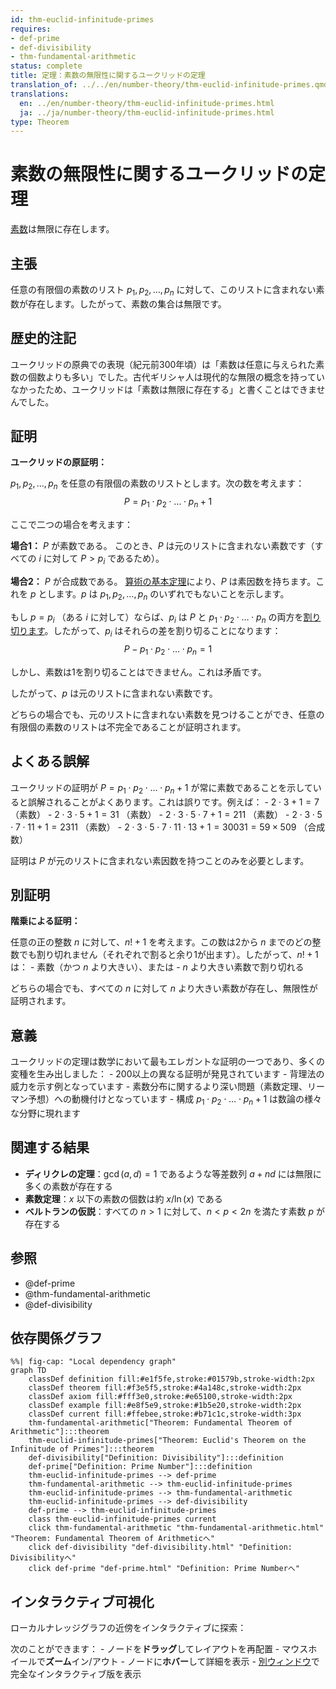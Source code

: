 ```yaml
---
id: thm-euclid-infinitude-primes
requires:
- def-prime
- def-divisibility
- thm-fundamental-arithmetic
status: complete
title: 定理：素数の無限性に関するユークリッドの定理
translation_of: ../../en/number-theory/thm-euclid-infinitude-primes.qmd
translations:
  en: ../en/number-theory/thm-euclid-infinitude-primes.html
  ja: ../ja/number-theory/thm-euclid-infinitude-primes.html
type: Theorem
---
```


# 素数の無限性に関するユークリッドの定理 {#thm-euclid-infinitude-primes}

[素数](def-prime.qmd)は無限に存在します。

## 主張

任意の有限個の素数のリスト $p_1, p_2, \ldots, p_n$ に対して、このリストに含まれない素数が存在します。したがって、素数の集合は無限です。

## 歴史的注記

ユークリッドの原典での表現（紀元前300年頃）は「素数は任意に与えられた素数の個数よりも多い」でした。古代ギリシャ人は現代的な無限の概念を持っていなかったため、ユークリッドは「素数は無限に存在する」と書くことはできませんでした。

## 証明

**ユークリッドの原証明：**

$p_1, p_2, \ldots, p_n$ を任意の有限個の素数のリストとします。次の数を考えます：
$$P = p_1 \cdot p_2 \cdot \ldots \cdot p_n + 1$$

ここで二つの場合を考えます：

**場合1：** $P$ が素数である。
このとき、$P$ は元のリストに含まれない素数です（すべての $i$ に対して $P > p_i$ であるため）。

**場合2：** $P$ が合成数である。
[算術の基本定理](thm-fundamental-arithmetic.qmd)により、$P$ は素因数を持ちます。これを $p$ とします。$p$ は $p_1, p_2, \ldots, p_n$ のいずれでもないことを示します。

もし $p = p_i$ （ある $i$ に対して）ならば、$p_i$ は $P$ と $p_1 \cdot p_2 \cdot \ldots \cdot p_n$ の両方を[割り切ります](def-divisibility.qmd)。したがって、$p_i$ はそれらの差を割り切ることになります：
$$P - p_1 \cdot p_2 \cdot \ldots \cdot p_n = 1$$

しかし、素数は1を割り切ることはできません。これは矛盾です。

したがって、$p$ は元のリストに含まれない素数です。

どちらの場合でも、元のリストに含まれない素数を見つけることができ、任意の有限個の素数のリストは不完全であることが証明されます。

## よくある誤解

ユークリッドの証明が $P = p_1 \cdot p_2 \cdot \ldots \cdot p_n + 1$ が常に素数であることを示していると誤解されることがよくあります。これは誤りです。例えば：
- $2 \cdot 3 + 1 = 7$ （素数）
- $2 \cdot 3 \cdot 5 + 1 = 31$ （素数）
- $2 \cdot 3 \cdot 5 \cdot 7 + 1 = 211$ （素数）
- $2 \cdot 3 \cdot 5 \cdot 7 \cdot 11 + 1 = 2311$ （素数）
- $2 \cdot 3 \cdot 5 \cdot 7 \cdot 11 \cdot 13 + 1 = 30031 = 59 \times 509$ （合成数）

証明は $P$ が元のリストに含まれない素因数を持つことのみを必要とします。

## 別証明

**階乗による証明：**

任意の正の整数 $n$ に対して、$n! + 1$ を考えます。この数は2から $n$ までのどの整数でも割り切れません（それぞれで割ると余り1が出ます）。したがって、$n! + 1$ は：
- 素数（かつ $n$ より大きい）、または
- $n$ より大きい素数で割り切れる

どちらの場合でも、すべての $n$ に対して $n$ より大きい素数が存在し、無限性が証明されます。

## 意義

ユークリッドの定理は数学において最もエレガントな証明の一つであり、多くの変種を生み出しました：
- 200以上の異なる証明が発見されています
- 背理法の威力を示す例となっています
- 素数分布に関するより深い問題（素数定理、リーマン予想）への動機付けとなっています
- 構成 $p_1 \cdot p_2 \cdot \ldots \cdot p_n + 1$ は数論の様々な分野に現れます

## 関連する結果

- **ディリクレの定理**：$\gcd(a,d) = 1$ であるような等差数列 $a + nd$ には無限に多くの素数が存在する
- **素数定理**：$x$ 以下の素数の個数は約 $x/\ln(x)$ である
- **ベルトランの仮説**：すべての $n > 1$ に対して、$n < p < 2n$ を満たす素数 $p$ が存在する

## 参照

- @def-prime
- @thm-fundamental-arithmetic
- @def-divisibility

## 依存関係グラフ

```mermaid
%%| fig-cap: "Local dependency graph"
graph TD
    classDef definition fill:#e1f5fe,stroke:#01579b,stroke-width:2px
    classDef theorem fill:#f3e5f5,stroke:#4a148c,stroke-width:2px
    classDef axiom fill:#fff3e0,stroke:#e65100,stroke-width:2px
    classDef example fill:#e8f5e9,stroke:#1b5e20,stroke-width:2px
    classDef current fill:#ffebee,stroke:#b71c1c,stroke-width:3px
    thm-fundamental-arithmetic["Theorem: Fundamental Theorem of Arithmetic"]:::theorem
    thm-euclid-infinitude-primes["Theorem: Euclid's Theorem on the Infinitude of Primes"]:::theorem
    def-divisibility["Definition: Divisibility"]:::definition
    def-prime["Definition: Prime Number"]:::definition
    thm-euclid-infinitude-primes --> def-prime
    thm-fundamental-arithmetic --> thm-euclid-infinitude-primes
    thm-euclid-infinitude-primes --> thm-fundamental-arithmetic
    thm-euclid-infinitude-primes --> def-divisibility
    def-prime --> thm-euclid-infinitude-primes
    class thm-euclid-infinitude-primes current
    click thm-fundamental-arithmetic "thm-fundamental-arithmetic.html" "Theorem: Fundamental Theorem of Arithmeticへ"
    click def-divisibility "def-divisibility.html" "Definition: Divisibilityへ"
    click def-prime "def-prime.html" "Definition: Prime Numberへ"
```

## インタラクティブ可視化

ローカルナレッジグラフの近傍をインタラクティブに探索：

::: {.graph-viz data-id="thm-euclid-infinitude-primes" data-width="700" data-height="500"}
:::

次のことができます：
- ノードを**ドラッグ**してレイアウトを再配置
- マウスホイールで**ズーム**イン/アウト
- ノードに**ホバー**して詳細を表示
- [別ウィンドウ](../../output/interactive/thm-euclid-infinitude-primes.html){target="_blank"}で完全なインタラクティブ版を表示
